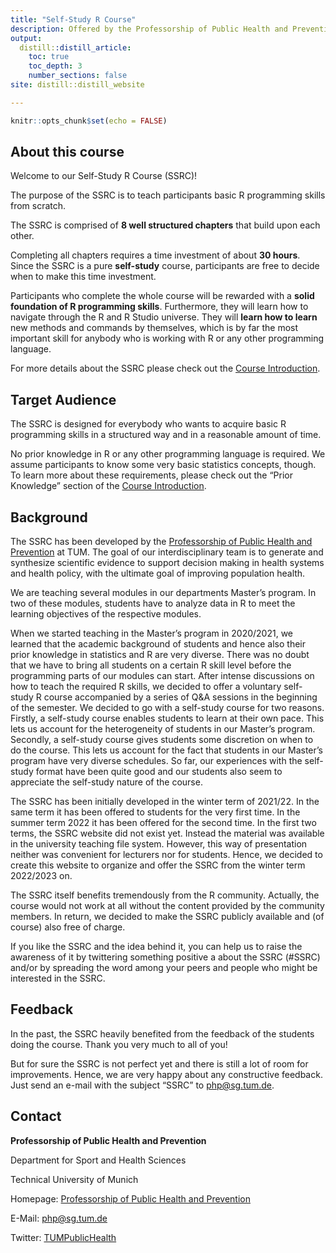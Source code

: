 ```yaml
---
title: "Self-Study R Course"
description: Offered by the Professorship of Public Health and Prevention at TUM.
output:
  distill::distill_article:
    toc: true
    toc_depth: 3
    number_sections: false
site: distill::distill_website

---
```


```r
knitr::opts_chunk$set(echo = FALSE)
```

## About this course

Welcome to our Self-Study R Course (SSRC)!

The purpose of the SSRC is to teach participants basic R programming skills from scratch. 

The SSRC is comprised of **8 well structured chapters** that build upon each other. 

Completing all chapters requires a time investment of about **30 hours**. Since the SSRC is a pure **self-study** course, participants are free to decide when to make this time investment.

Participants who complete the whole course will be rewarded with a **solid foundation of R programming skills**. Furthermore, they will learn how to navigate through the R and R Studio universe. They will **learn how to learn** new methods and commands by themselves, which is by far the most important skill for anybody who is working with R or any other programming language.

For more details about the SSRC please check out the [Course Introduction](C0_course_introduction.html).


## Target Audience

The SSRC is designed for everybody who wants to acquire basic R programming skills in a structured way and in a reasonable amount of time.

No prior knowledge in R or any other programming language is required. We assume participants to know some very basic statistics concepts, though. To learn more about these requirements, please check out the "Prior Knowledge" section of the [Course Introduction](C0_course_introduction.html).

## Background

The SSRC has been developed by the [Professorship of Public Health and Prevention](https://www.sg.tum.de/en/php/home/) at TUM. The goal of our interdisciplinary team is to generate and synthesize scientific evidence to support decision making in health systems and health policy, with the ultimate goal of improving population health.  

We are teaching several modules in our departments Master's program. In two of these modules, students have to analyze data in R to meet the learning objectives of the respective modules. 

When we started teaching in the Master's program in 2020/2021, we learned that the academic background of students and hence also their prior knowledge in statistics and R are very diverse. There was no doubt that we have to bring all students on a certain R skill level before the programming parts of our modules can start. After intense discussions on how to teach the required R skills, we decided to offer a voluntary self-study R course accompanied by a series of Q&A sessions in the beginning of the semester. We decided to go with a self-study course for two reasons. Firstly, a self-study course enables students to learn at their own pace. This lets us account for the heterogeneity of students in our Master's program. Secondly, a self-study course gives students some discretion on when to do the course. This lets us account for the fact that students in our Master's program have very diverse schedules. So far, our experiences with the self-study format have been quite good and our students also seem to appreciate the self-study nature of the course. 

The SSRC has been initially developed in the winter term of 2021/22. In the same term it has been offered to students for the very first time. In the summer term 2022 it has been offered for the second time. In the first two terms, the SSRC website did not exist yet. Instead the material was available in the university teaching file system. However, this way of presentation neither was convenient for lecturers nor for students. Hence, we decided to create this website to organize and offer the SSRC from the winter term 2022/2023 on.

The SSRC itself benefits tremendously from the R community. Actually, the course would not work at all without the content provided by the community members. In return, we decided to make the SSRC publicly available and (of course) also free of charge.

If you like the SSRC and the idea behind it, you can help us to raise the awareness of it by twittering something positive a about the SSRC (\#SSRC) and/or by spreading the word among your peers and people who might be interested in the SSRC.

## Feedback

In the past, the SSRC heavily benefited from the feedback of the students doing the course. Thank you very much to all of you!

But for sure the SSRC is not perfect yet and there is still a lot of room for improvements. Hence, we are very happy about any constructive feedback. Just send an e-mail with the subject "SSRC" to [php@sg.tum.de](mailto:php@sg.tum.de). 

## Contact

**Professorship of Public Health and Prevention**

Department for Sport and Health Sciences

Technical University of Munich


Homepage: [Professorship of Public Health and Prevention](https://www.sg.tum.de/en/php/home/)  

E-Mail: [php@sg.tum.de](mailto:php@sg.tum.de)

Twitter: [TUMPublicHealth](https://twitter.com/TUMPublicHealth)

